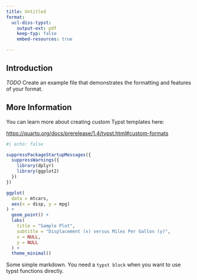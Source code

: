 ```yaml
---
title: Untitled
format:
  ucl-diss-typst:
    output-ext: pdf
    keep-typ: false
    embed-resources: true

---
```


## Introduction

*TODO* Create an example file that demonstrates the formatting and features of your format.

## More Information

You can learn more about creating custom Typst templates here: 

<https://quarto.org/docs/prerelease/1.4/typst.html#custom-formats>



```{=typst}

#lorem(75)

```

```r
#| echo: false

suppressPackageStartupMessages({
  suppressWarnings({
    library(dplyr)
    library(ggplot2)
  })
})

ggplot(
  data = mtcars,
  aes(x = disp, y = mpg)
) +
  geom_point() +
  labs(
    title = "Sample Plot",
    subtitle = "Displacement (x) versus Miles Per Gallon (y)",
    x = NULL,
    y = NULL
  ) +
  theme_minimal()


```

Some simple markdown. You need a `typst block` when you want to use
typst functions directly.

```{=typst}

#lorem(100)

```